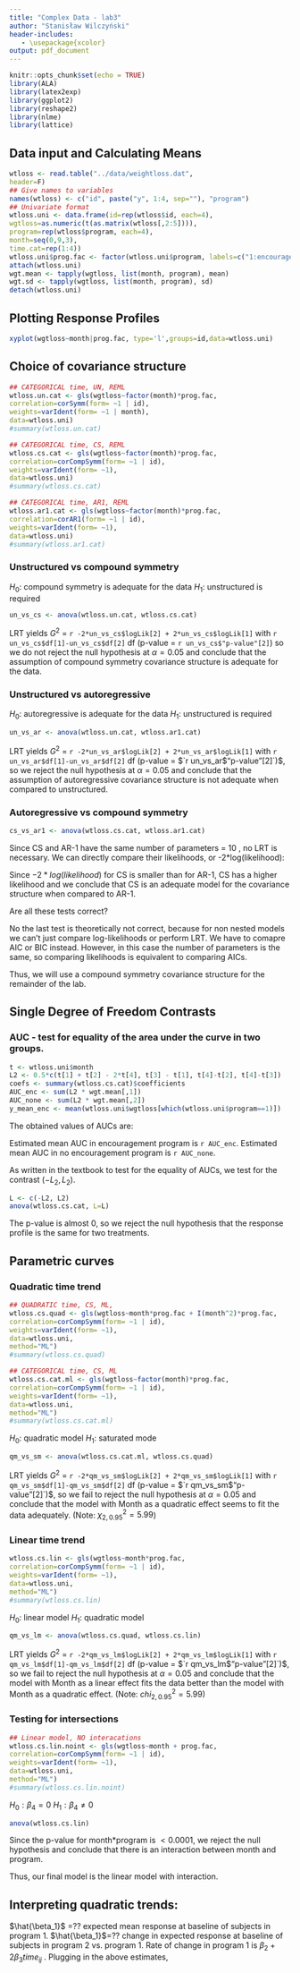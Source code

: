 ```yaml
---
title: "Complex Data - lab3"
author: "Stanisław Wilczyński"
header-includes:
   - \usepackage{xcolor}
output: pdf_document
---
```


```r
knitr::opts_chunk$set(echo = TRUE)
library(ALA)
library(latex2exp)
library(ggplot2)
library(reshape2)
library(nlme)
library(lattice)
```

## Data input and Calculating Means

```r
wtloss <- read.table("../data/weightloss.dat",
header=F)
## Give names to variables
names(wtloss) <- c("id", paste("y", 1:4, sep=""), "program")
## Univariate format
wtloss.uni <- data.frame(id=rep(wtloss$id, each=4),
wgtloss=as.numeric(t(as.matrix(wtloss[,2:5]))),
program=rep(wtloss$program, each=4),
month=seq(0,9,3),
time.cat=rep(1:4))
wtloss.uni$prog.fac <- factor(wtloss.uni$program, labels=c("1:encourage", "2:none"))
attach(wtloss.uni)
wgt.mean <- tapply(wgtloss, list(month, program), mean)
wgt.sd <- tapply(wgtloss, list(month, program), sd)
detach(wtloss.uni)
```

## Plotting Response Profiles

```r
xyplot(wgtloss~month|prog.fac, type='l',groups=id,data=wtloss.uni)
```

## Choice of covariance structure

```r

## CATEGORICAL time, UN, REML
wtloss.un.cat <- gls(wgtloss~factor(month)*prog.fac,
correlation=corSymm(form= ~1 | id),
weights=varIdent(form= ~1 | month),
data=wtloss.uni)
#summary(wtloss.un.cat)

## CATEGORICAL time, CS, REML
wtloss.cs.cat <- gls(wgtloss~factor(month)*prog.fac,
correlation=corCompSymm(form= ~1 | id),
weights=varIdent(form= ~1),
data=wtloss.uni)
#summary(wtloss.cs.cat)

## CATEGORICAL time, AR1, REML
wtloss.ar1.cat <- gls(wgtloss~factor(month)*prog.fac,
correlation=corAR1(form= ~1 | id),
weights=varIdent(form= ~1),
data=wtloss.uni)
#summary(wtloss.ar1.cat)
```

### Unstructured vs compound symmetry

$H_0:$ compound symmetry is adequate for the data \newline
$H_1:$ unstructured is required
```r
un_vs_cs <- anova(wtloss.un.cat, wtloss.cs.cat)
```

\begin{center}
  \begin{tabular}{ l  c c }
  \multicolumn{3}{c}{CS vs. UN} \\
    \hline \hline
     & -2 REML & Number of \\ 
    Structure & Log-Likelihood & Cov. Parameters \\ \hline
    Compound Symmetry & `r -2*un_vs_cs$logLik[2]` & `r un_vs_cs$df[2]` \\
    Unstructured & `r -2*un_vs_cs$logLik[1]` & `r un_vs_cs$df[1]` \\
    Difference & `r -2*un_vs_cs$logLik[2] + 2*un_vs_cs$logLik[1] ` &  `r un_vs_cs$df[1]-un_vs_cs$df[2]` \\
    \hline
  \end{tabular}
\end{center}

LRT yields $G^2$ =  `r -2*un_vs_cs$logLik[2] + 2*un_vs_cs$logLik[1] ` with `r un_vs_cs$df[1]-un_vs_cs$df[2]` df  (p-value = `r un_vs_cs$"p-value"[2]`)
so we do not reject the null hypothesis
at $\alpha = 0.05$ and conclude that the assumption of compound symmetry
covariance structure is adequate for the data.




### Unstructured vs autoregressive

$H_0:$ autoregressive is adequate for the data
$H_1$: unstructured is required

```r
un_vs_ar <- anova(wtloss.un.cat, wtloss.ar1.cat)
```

\begin{center}
  \begin{tabular}{ l  c c }
  \multicolumn{3}{c}{AR-1 vs. UN} \\
    \hline \hline
     & -2 REML & Number of \\ 
    Structure & Log-Likelihood & Cov. Parameters \\ \hline
    Autoregressive & `r -2*un_vs_ar$logLik[2]` & `r un_vs_ar$df[2]` \\
    Unstructured & `r -2*un_vs_ar$logLik[1]` & `r un_vs_ar$df[1]` \\
    Difference & `r -2*un_vs_ar$logLik[2] + 2*un_vs_ar$logLik[1] ` &  `r un_vs_ar$df[1]-un_vs_ar$df[2]` \\
    \hline
  \end{tabular}
\end{center}

LRT yields $G^2$ =  `r -2*un_vs_ar$logLik[2] + 2*un_vs_ar$logLik[1] ` with `r un_vs_ar$df[1]-un_vs_ar$df[2]` df  (p-value = $`r un_vs_ar$"p-value"[2]`)$, so we reject the null hypothesis at $\alpha = 0.05$ and conclude that the assumption of autoregressive covariance
structure is not adequate when compared to unstructured.




### Autoregressive vs compound symmetry
```r
cs_vs_ar1 <- anova(wtloss.cs.cat, wtloss.ar1.cat)
```

Since CS and AR-1 have the same number of parameters = 10 , no LRT is necessary.  We can directly compare their likelihoods, or -2*log(likelihood):
\begin{itemize}
\item $-2*log(likelihood)$ for CS = `r -2*un_vs_cs$logLik[2]`
\item $-2*log(likelihood)$ for AR-1 = `r -2*un_vs_ar$logLik[2]`
\end{itemize}
Since $-2*log(likelihood)$ for CS is smaller  than for AR-1, CS has a higher likelihood
and we conclude that CS is an  adequate model for the covariance
structure when compared to AR-1.

\textbf{The most adequate covariance structure is compound symmetry model.}

Are all these tests correct? \newline

No the last test is theoretically not correct, because for non nested models we can't just compare log-likelihoods or perform LRT. We have to comapre AIC or BIC instead. However, in this case the number of parameters is the same, so comparing likelihoods is equivalent to comparing AICs.

\begin{center}
  \begin{tabular}{ l  c c c }
    \hline \hline
     & -2 REML & Number of  &\\ 
    Structure & Log-Likelihood & Parameters  & AIC\\ \hline
    Compound Symmetry & `r -2*un_vs_cs$logLik[2]` & `r un_vs_cs$df[2]` & `r un_vs_cs$AIC[2]` \\
    Autoregressive & `r -2*un_vs_ar$logLik[2]` & `r un_vs_ar$df[2]` &  `r un_vs_ar$AIC[2]`\\
    Unstructured & `r -2*un_vs_cs$logLik[1]` & `r un_vs_cs$df[1]` & `r un_vs_cs$AIC[1]` \\
    \hline
  \end{tabular}
\end{center}

Thus, we will use a compound symmetry covariance structure for the remainder of the lab.

## Single Degree of Freedom Contrasts

### AUC - test for equality of the area under the curve in two groups.

```r
t <- wtloss.uni$month
L2 <- 0.5*c(t[1] + t[2] - 2*t[4], t[3] - t[1], t[4]-t[2], t[4]-t[3])
coefs <- summary(wtloss.cs.cat)$coefficients
AUC_enc <- sum(L2 * wgt.mean[,1])
AUC_none <- sum(L2 * wgt.mean[,2])
y_mean_enc <- mean(wtloss.uni$wgtloss[which(wtloss.uni$program==1)])
```
The obtained values of AUCs are:

Estimated mean AUC in encouragement program is `r AUC_enc`. \newline
Estimated mean AUC in no encouragement program is `r AUC_none`.

As written in the textbook to test for the equality of AUCs, we test for the contrast $(-L_2, L_2)$.
```r
L <- c(-L2, L2)
anova(wtloss.cs.cat, L=L)
```

The p-value is almost $0$, so we reject the null hypothesis that the response profile is the same for two treatments.

## Parametric curves 
### Quadratic time trend

```r
## QUADRATIC time, CS, ML,
wtloss.cs.quad <- gls(wgtloss~month*prog.fac + I(month^2)*prog.fac,
correlation=corCompSymm(form= ~1 | id),
weights=varIdent(form= ~1),
data=wtloss.uni,
method="ML")
#summary(wtloss.cs.quad)

## CATEGORICAL time, CS, ML
wtloss.cs.cat.ml <- gls(wgtloss~factor(month)*prog.fac,
correlation=corCompSymm(form= ~1 | id),
weights=varIdent(form= ~1),
data=wtloss.uni,
method="ML")
#summary(wtloss.cs.cat.ml)
```

$H_0:$ quadratic model \newline
$H_1:$ saturated mode

```r
qm_vs_sm <- anova(wtloss.cs.cat.ml, wtloss.cs.quad)
```

\begin{center}
  \begin{tabular}{ l  c c }
  \multicolumn{3}{c}{Testing the Quadratic trend} \\
    \hline \hline
     & -2 Log & Number of \\ 
    Structure & Likelihood & Parameters \\ \hline
    Quadratic model & `r -2*qm_vs_sm$logLik[2]` & `r qm_vs_sm$df[2]` \\
    Saturated model & `r -2*qm_vs_sm$logLik[1]` & `r qm_vs_sm$df[1]` \\
    Difference & `r -2*qm_vs_sm$logLik[2] + 2*qm_vs_sm$logLik[1] ` &  `r qm_vs_sm$df[1]-qm_vs_sm$df[2]` \\
    \hline
  \end{tabular}
\end{center}

LRT yields $G^2$ =  `r -2*qm_vs_sm$logLik[2] + 2*qm_vs_sm$logLik[1] ` with `r qm_vs_sm$df[1]-qm_vs_sm$df[2]` df  (p-value = $`r qm_vs_sm$"p-value"[2]`)$, so we fail to reject the null hypothesis at $\alpha = 0.05$ and conclude that the model with Month as a quadratic effect
seems to fit the data adequately. (Note: $\chi_{2,0.95}^2 = 5.99$)

### Linear time trend

```r
wtloss.cs.lin <- gls(wgtloss~month*prog.fac,
correlation=corCompSymm(form= ~1 | id),
weights=varIdent(form= ~1),
data=wtloss.uni,
method="ML")
#summary(wtloss.cs.lin)
```


$H_0:$ linear model \newline
$H_1:$ quadratic model

```r
qm_vs_lm <- anova(wtloss.cs.quad, wtloss.cs.lin)
```

\begin{center}
  \begin{tabular}{ l  c c }
  \multicolumn{3}{c}{Linear vs. Quadratic} \\
    \hline \hline
     & -2 Log & Number of \\ 
    Structure & Likelihood & Parameters \\ \hline
    Linear model & `r -2*qm_vs_lm$logLik[2]` & `r qm_vs_lm$df[2]` \\
    Quadratic model & `r -2*qm_vs_lm$logLik[1]` & `r qm_vs_lm$df[1]` \\
    Difference & `r -2*qm_vs_lm$logLik[2] + 2*qm_vs_lm$logLik[1] ` &  `r qm_vs_lm$df[1]-qm_vs_lm$df[2]` \\
    \hline
  \end{tabular}
\end{center}

LRT yields $G^2$ =  `r -2*qm_vs_lm$logLik[2] + 2*qm_vs_lm$logLik[1] ` with `r qm_vs_lm$df[1]-qm_vs_lm$df[2]` df  (p-value = $`r qm_vs_lm$"p-value"[2]`)$, so we fail to reject the null hypothesis at $\alpha = 0.05$ and conclude that the model with Month as a linear effect
fits the data better than the model with Month as a quadratic effect. (Note: $chi_{2,0.95}^2 = 5.99$)


### Testing for intersections 

```r
## Linear model, NO interacations
wtloss.cs.lin.noint <- gls(wgtloss~month + prog.fac,
correlation=corCompSymm(form= ~1 | id),
weights=varIdent(form= ~1),
data=wtloss.uni,
method="ML")
#summary(wtloss.cs.lin.noint)
```

$H_0: \beta_4 = 0$ \newline
$H_1: \beta_4 \neq 0$

```r
anova(wtloss.cs.lin)
```

Since the p-value for month*program is $<0.0001$, we reject the null hypothesis and
conclude that there is an interaction between month and program. \newline

Thus, our final model is the linear model with interaction. \newline

\textcolor{red}{What can you conclude about the two weight programs in terms of their
effectiveness?}

## Interpreting quadratic trends:
$\hat{\beta_1}$ =?? expected mean response at baseline of subjects in program 1. \newline
$\hat{\beta_1}$=?? change in expected response at baseline of subjects in program 2 vs.
program 1.\newline
Rate of change in program 1 is $\beta_2 + 2\beta_3 time_{ij}$ . \newline
Plugging in the above estimates,

\begin{center}
  \begin{tabular}{ l  c c }
  \multicolumn{3}{c}{Program 1} \\
    \hline \hline
     & Rate of & Expected \\ 
    time & Change & Response \\ \hline
    0 &  &  \\
    1 &  &  \\
    2 &  &  \\
    3 &  &  \\
    \hline
  \end{tabular}
\end{center}


\textcolor{red}{Thus, the mean response for Program 1 ?? (increases/decreases) over time.
What about Program 2?}


